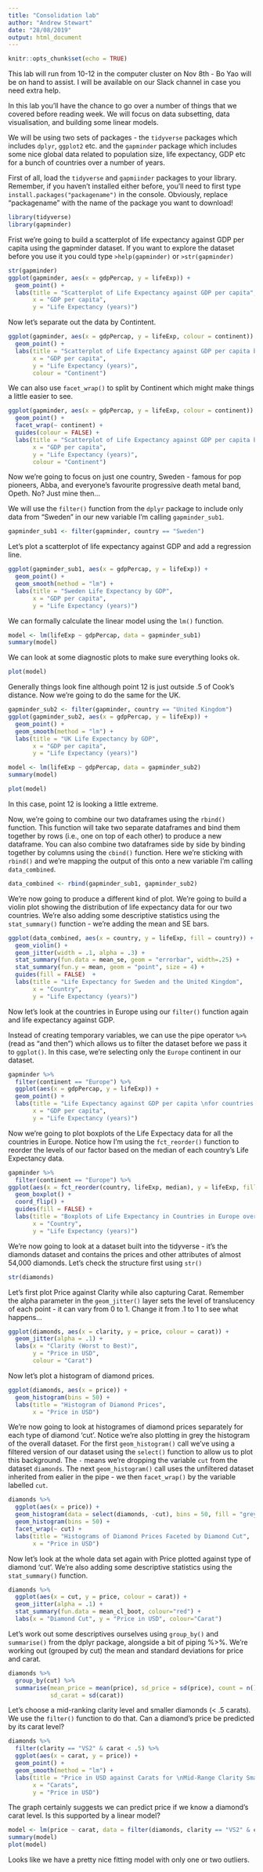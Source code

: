 ```yaml
---
title: "Consolidation lab"
author: "Andrew Stewart"
date: "28/08/2019"
output: html_document
---
```


```r
knitr::opts_chunk$set(echo = TRUE)
```
This lab will run from 10-12 in the computer cluster on Nov 8th - Bo Yao will be on hand to assist.  I will be available on our Slack channel in case you need extra help.
 
In this lab you'll have the chance to go over a number of things that we covered before reading week. We will focus on data subsetting, data visualisation, and building some linear models.

We will be using two sets of packages - the `tidyverse` packages which includes `dplyr`, `ggplot2` etc. and the `gapminder` package which includes some nice global data related to population size, life expectancy, GDP etc for a bunch of countries over a number of years.

First of all, load the `tidyverse` and `gapmiinder` packages to your library.  Remember, if you haven't installed either before, you'll need to first type `install.packages("packagename")` in the console.  Obviously, replace "packagename" with the name of the package you want to download!

```r
library(tidyverse)
library(gapminder)
```

Frist we're going to build a scatterplot of life expectancy against GDP per capita using the gapminder dataset.  If you want to explore the dataset before you use it you could type `>help(gapminder)` or  `>str(gapminder)`

```r
str(gapminder)
ggplot(gapminder, aes(x = gdpPercap, y = lifeExp)) + 
  geom_point() +
  labs(title = "Scatterplot of Life Expectancy against GDP per capita",
       x = "GDP per capita", 
       y = "Life Expectancy (years)")
```

Now let's separate out the data by Contintent.

```r
ggplot(gapminder, aes(x = gdpPercap, y = lifeExp, colour = continent)) + 
  geom_point() +
  labs(title = "Scatterplot of Life Expectancy against GDP per capita by Continent",
       x = "GDP per capita", 
       y = "Life Expectancy (years)",
       colour = "Continent")
```

We can also use `facet_wrap()` to split by Continent which might make things a little easier to see.

```r
ggplot(gapminder, aes(x = gdpPercap, y = lifeExp, colour = continent)) + 
  geom_point() + 
  facet_wrap(~ continent) +
  guides(colour = FALSE) +
  labs(title = "Scatterplot of Life Expectancy against GDP per capita by Continent",
       x = "GDP per capita", 
       y = "Life Expectancy (years)",
       colour = "Continent")  
```

Now we're going to focus on just one country, Sweden - famous for pop pioneers, Abba, and everyone's favourite progressive death metal band, Opeth.  No?  Just mine then...

We will use the `filter()` function from the `dplyr` package to include only data from "Sweden" in our new variable I'm calling `gapminder_sub1`. 

```r
gapminder_sub1 <- filter(gapminder, country == "Sweden")
```

Let's plot a scatterplot of life expectancy against GDP and add a regression line.

```r
ggplot(gapminder_sub1, aes(x = gdpPercap, y = lifeExp)) + 
  geom_point() + 
  geom_smooth(method = "lm") +
  labs(title = "Sweden Life Expectancy by GDP",
       x = "GDP per capita", 
       y = "Life Expectancy (years)")
```

We can formally calculate the linear model using the `lm()` function.

```r
model <- lm(lifeExp ~ gdpPercap, data = gapminder_sub1)
summary(model)
```

We can look at some diagnostic plots to make sure everything looks ok.

```r
plot(model)
```

Generally things look fine although point 12 is just outside .5 of Cook's distance.  Now we're going to do the same for the UK.

```r
gapminder_sub2 <- filter(gapminder, country == "United Kingdom")
ggplot(gapminder_sub2, aes(x = gdpPercap, y = lifeExp)) + 
  geom_point() + 
  geom_smooth(method = "lm") +
  labs(title = "UK Life Expectancy by GDP",
       x = "GDP per capita", 
       y = "Life Expectancy (years)")

model <- lm(lifeExp ~ gdpPercap, data = gapminder_sub2)
summary(model)

plot(model)
```

In this case, point 12 is looking a little extreme.

Now, we're going to combine our two dataframes using the `rbind()` function. This function will take two separate dataframes and bind them together by rows (i.e., one on top of each other) to produce a new dataframe.  You can also combine two dataframes side by side by binding together by columns using the `cbind()` function.  Here we're sticking with `rbind()` and we're mapping the output of this onto a new variable I'm calling `data_combined`.

```r
data_combined <- rbind(gapminder_sub1, gapminder_sub2)
```

We're now going to produce a different kind of plot. We're going to build a violin plot showing the distribution of life expectancy data for our two countries.  We're also adding some descriptive statistics using the `stat_summary()` function - we're adding the mean and SE bars.

```r
ggplot(data_combined, aes(x = country, y = lifeExp, fill = country)) + 
  geom_violin() + 
  geom_jitter(width = .1, alpha = .3) + 
  stat_summary(fun.data = mean_se, geom = "errorbar", width=.25) + 
  stat_summary(fun.y = mean, geom = "point", size = 4) + 
  guides(fill = FALSE)  +
  labs(title = "Life Expectancy for Sweden and the United Kingdom",
       x = "Country", 
       y = "Life Expectancy (years)")
```

Now let's look at the countries in Europe using our `filter()` function again and life expectancy against GDP.

Instead of creating temporary variables, we can use the pipe operator `%>%` (read as "and then") which
allows us to filter the dataset before we pass it to `ggplot()`. In this case, we're selecting
only the `Europe` continent in our dataset.

```r
gapminder %>% 
  filter(continent == "Europe") %>%
  ggplot(aes(x = gdpPercap, y = lifeExp)) + 
  geom_point() +
  labs(title = "Life Expectancy against GDP per capita \nfor countries in Europe",
       x = "GDP per capita", 
       y = "Life Expectancy (years)")
```

Now we're going to plot boxplots of the Life Expectacy data for all the countries in Europe. Notice how I'm using the `fct_reorder()` function to reorder the levels of our factor based on the median of each country's Life Expectancy data.

```r
gapminder %>% 
  filter(continent == "Europe") %>%
ggplot(aes(x = fct_reorder(country, lifeExp, median), y = lifeExp, fill = country)) + 
  geom_boxplot() + 
  coord_flip() + 
  guides(fill = FALSE) + 
  labs(title = "Boxplots of Life Expectancy in Countries in Europe over Time",
       x = "Country",
       y = "Life Expectancy (years)")
```

We're now going to look at a dataset built into the tidyverse - it's the diamonds dataset and contains the prices and other attributes of almost 54,000 diamonds.  Let's check the structure first using `str()`

```r
str(diamonds)
```

Let's first plot Price against Clarity while also capturing Carat. Remember the alpha parameter in the `geom_jitter()` layer sets the level of translucency of each point - it can vary from 0 to 1.  Change it from .1 to 1 to see what happens...

```r
ggplot(diamonds, aes(x = clarity, y = price, colour = carat)) + 
  geom_jitter(alpha = .1) + 
  labs(x = "Clarity (Worst to Best)", 
       y = "Price in USD", 
       colour = "Carat") 
```

Now let's plot a histogram of diamond prices.

```r
ggplot(diamonds, aes(x = price)) + 
  geom_histogram(bins = 50) + 
  labs(title = "Histogram of Diamond Prices", 
       x = "Price in USD")
```

We're now going to look at histogrames of diamond prices separately for each type of diamond 'cut'.  Notice we're also plotting in grey the histogram of the overall dataset.  For the first `geom_histogram()` call we've using a filtered version of our dataset using the `select()` function to allow us to plot this background. The `-` means we're dropping the variable `cut` from the dataset `diamonds`. The next `geom_histogram()` call uses the unfiltered dataset inherited from ealier in the pipe - we then `facet_wrap()` by the variable labelled `cut`.

```r
diamonds %>%
  ggplot(aes(x = price)) + 
  geom_histogram(data = select(diamonds, -cut), bins = 50, fill = "grey") + 
  geom_histogram(bins = 50) + 
  facet_wrap(~ cut) + 
  labs(title = "Histograms of Diamond Prices Faceted by Diamond Cut",
       x = "Price in USD")
```

Now let's look at the whole data set again with Price plotted against type of diamond 'cut'. We're also adding some descriptive statistics using the `stat_summary()` function.

```r
diamonds %>%
  ggplot(aes(x = cut, y = price, colour = carat)) + 
  geom_jitter(alpha = .1) +
  stat_summary(fun.data = mean_cl_boot, colour="red") +
  labs(x = "Diamond Cut", y = "Price in USD", colour="Carat") 
```

Let's work out some descriptives ourselves using `group_by()` and `summarise()` from the dplyr package, alongside a bit of piping %>%.  We're working out (grouped by cut) the mean and standard deviations for price and carat.

```r
diamonds %>% 
  group_by(cut) %>% 
  summarise(mean_price = mean(price), sd_price = sd(price), count = n(), mean_carat = mean(carat),
            sd_carat = sd(carat))
```

Let's choose a mid-ranking clarity level and smaller diamonds (< .5 carats).  We use the `filter()` function to do that.  Can a diamond's price be predicted by its carat level?

```r
diamonds %>% 
  filter(clarity == "VS2" & carat < .5) %>%
  ggplot(aes(x = carat, y = price)) + 
  geom_point() + 
  geom_smooth(method = "lm") +
  labs(title = "Price in USD against Carats for \nMid-Range Clarity Small Diamonds",
       x = "Carats", 
       y = "Price in USD")
```

The graph certainly suggests we can predict price if we know a diamond's carat level. Is this supported by a linear model?

```r
model <- lm(price ~ carat, data = filter(diamonds, clarity == "VS2" & carat < .5))
summary(model)
plot(model)
```

Looks like we have a pretty nice fitting model with only one or two outliers.
